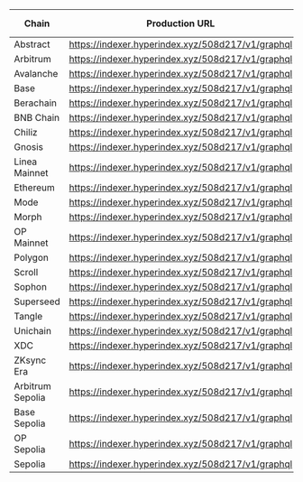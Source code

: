 | Chain            | Production URL                                    | Playground URL                                                                                                               | Explorer URL                                                |
| ---------------- | ------------------------------------------------- | ---------------------------------------------------------------------------------------------------------------------------- | ----------------------------------------------------------- |
| Abstract         | https://indexer.hyperindex.xyz/508d217/v1/graphql | [Playground](https://cloud.hasura.io/public/graphiql?endpoint=https%3A%2F%2Findexer.hyperindex.xyz%2F508d217%2Fv1%2Fgraphql) | [Explorer](https://envio.dev/app/sablier-labs/merkle-envio) |
| Arbitrum         | https://indexer.hyperindex.xyz/508d217/v1/graphql | [Playground](https://cloud.hasura.io/public/graphiql?endpoint=https%3A%2F%2Findexer.hyperindex.xyz%2F508d217%2Fv1%2Fgraphql) | [Explorer](https://envio.dev/app/sablier-labs/merkle-envio) |
| Avalanche        | https://indexer.hyperindex.xyz/508d217/v1/graphql | [Playground](https://cloud.hasura.io/public/graphiql?endpoint=https%3A%2F%2Findexer.hyperindex.xyz%2F508d217%2Fv1%2Fgraphql) | [Explorer](https://envio.dev/app/sablier-labs/merkle-envio) |
| Base             | https://indexer.hyperindex.xyz/508d217/v1/graphql | [Playground](https://cloud.hasura.io/public/graphiql?endpoint=https%3A%2F%2Findexer.hyperindex.xyz%2F508d217%2Fv1%2Fgraphql) | [Explorer](https://envio.dev/app/sablier-labs/merkle-envio) |
| Berachain        | https://indexer.hyperindex.xyz/508d217/v1/graphql | [Playground](https://cloud.hasura.io/public/graphiql?endpoint=https%3A%2F%2Findexer.hyperindex.xyz%2F508d217%2Fv1%2Fgraphql) | [Explorer](https://envio.dev/app/sablier-labs/merkle-envio) |
| BNB Chain        | https://indexer.hyperindex.xyz/508d217/v1/graphql | [Playground](https://cloud.hasura.io/public/graphiql?endpoint=https%3A%2F%2Findexer.hyperindex.xyz%2F508d217%2Fv1%2Fgraphql) | [Explorer](https://envio.dev/app/sablier-labs/merkle-envio) |
| Chiliz           | https://indexer.hyperindex.xyz/508d217/v1/graphql | [Playground](https://cloud.hasura.io/public/graphiql?endpoint=https%3A%2F%2Findexer.hyperindex.xyz%2F508d217%2Fv1%2Fgraphql) | [Explorer](https://envio.dev/app/sablier-labs/merkle-envio) |
| Gnosis           | https://indexer.hyperindex.xyz/508d217/v1/graphql | [Playground](https://cloud.hasura.io/public/graphiql?endpoint=https%3A%2F%2Findexer.hyperindex.xyz%2F508d217%2Fv1%2Fgraphql) | [Explorer](https://envio.dev/app/sablier-labs/merkle-envio) |
| Linea Mainnet    | https://indexer.hyperindex.xyz/508d217/v1/graphql | [Playground](https://cloud.hasura.io/public/graphiql?endpoint=https%3A%2F%2Findexer.hyperindex.xyz%2F508d217%2Fv1%2Fgraphql) | [Explorer](https://envio.dev/app/sablier-labs/merkle-envio) |
| Ethereum         | https://indexer.hyperindex.xyz/508d217/v1/graphql | [Playground](https://cloud.hasura.io/public/graphiql?endpoint=https%3A%2F%2Findexer.hyperindex.xyz%2F508d217%2Fv1%2Fgraphql) | [Explorer](https://envio.dev/app/sablier-labs/merkle-envio) |
| Mode             | https://indexer.hyperindex.xyz/508d217/v1/graphql | [Playground](https://cloud.hasura.io/public/graphiql?endpoint=https%3A%2F%2Findexer.hyperindex.xyz%2F508d217%2Fv1%2Fgraphql) | [Explorer](https://envio.dev/app/sablier-labs/merkle-envio) |
| Morph            | https://indexer.hyperindex.xyz/508d217/v1/graphql | [Playground](https://cloud.hasura.io/public/graphiql?endpoint=https%3A%2F%2Findexer.hyperindex.xyz%2F508d217%2Fv1%2Fgraphql) | [Explorer](https://envio.dev/app/sablier-labs/merkle-envio) |
| OP Mainnet       | https://indexer.hyperindex.xyz/508d217/v1/graphql | [Playground](https://cloud.hasura.io/public/graphiql?endpoint=https%3A%2F%2Findexer.hyperindex.xyz%2F508d217%2Fv1%2Fgraphql) | [Explorer](https://envio.dev/app/sablier-labs/merkle-envio) |
| Polygon          | https://indexer.hyperindex.xyz/508d217/v1/graphql | [Playground](https://cloud.hasura.io/public/graphiql?endpoint=https%3A%2F%2Findexer.hyperindex.xyz%2F508d217%2Fv1%2Fgraphql) | [Explorer](https://envio.dev/app/sablier-labs/merkle-envio) |
| Scroll           | https://indexer.hyperindex.xyz/508d217/v1/graphql | [Playground](https://cloud.hasura.io/public/graphiql?endpoint=https%3A%2F%2Findexer.hyperindex.xyz%2F508d217%2Fv1%2Fgraphql) | [Explorer](https://envio.dev/app/sablier-labs/merkle-envio) |
| Sophon           | https://indexer.hyperindex.xyz/508d217/v1/graphql | [Playground](https://cloud.hasura.io/public/graphiql?endpoint=https%3A%2F%2Findexer.hyperindex.xyz%2F508d217%2Fv1%2Fgraphql) | [Explorer](https://envio.dev/app/sablier-labs/merkle-envio) |
| Superseed        | https://indexer.hyperindex.xyz/508d217/v1/graphql | [Playground](https://cloud.hasura.io/public/graphiql?endpoint=https%3A%2F%2Findexer.hyperindex.xyz%2F508d217%2Fv1%2Fgraphql) | [Explorer](https://envio.dev/app/sablier-labs/merkle-envio) |
| Tangle           | https://indexer.hyperindex.xyz/508d217/v1/graphql | [Playground](https://cloud.hasura.io/public/graphiql?endpoint=https%3A%2F%2Findexer.hyperindex.xyz%2F508d217%2Fv1%2Fgraphql) | [Explorer](https://envio.dev/app/sablier-labs/merkle-envio) |
| Unichain         | https://indexer.hyperindex.xyz/508d217/v1/graphql | [Playground](https://cloud.hasura.io/public/graphiql?endpoint=https%3A%2F%2Findexer.hyperindex.xyz%2F508d217%2Fv1%2Fgraphql) | [Explorer](https://envio.dev/app/sablier-labs/merkle-envio) |
| XDC              | https://indexer.hyperindex.xyz/508d217/v1/graphql | [Playground](https://cloud.hasura.io/public/graphiql?endpoint=https%3A%2F%2Findexer.hyperindex.xyz%2F508d217%2Fv1%2Fgraphql) | [Explorer](https://envio.dev/app/sablier-labs/merkle-envio) |
| ZKsync Era       | https://indexer.hyperindex.xyz/508d217/v1/graphql | [Playground](https://cloud.hasura.io/public/graphiql?endpoint=https%3A%2F%2Findexer.hyperindex.xyz%2F508d217%2Fv1%2Fgraphql) | [Explorer](https://envio.dev/app/sablier-labs/merkle-envio) |
| Arbitrum Sepolia | https://indexer.hyperindex.xyz/508d217/v1/graphql | [Playground](https://cloud.hasura.io/public/graphiql?endpoint=https%3A%2F%2Findexer.hyperindex.xyz%2F508d217%2Fv1%2Fgraphql) | [Explorer](https://envio.dev/app/sablier-labs/merkle-envio) |
| Base Sepolia     | https://indexer.hyperindex.xyz/508d217/v1/graphql | [Playground](https://cloud.hasura.io/public/graphiql?endpoint=https%3A%2F%2Findexer.hyperindex.xyz%2F508d217%2Fv1%2Fgraphql) | [Explorer](https://envio.dev/app/sablier-labs/merkle-envio) |
| OP Sepolia       | https://indexer.hyperindex.xyz/508d217/v1/graphql | [Playground](https://cloud.hasura.io/public/graphiql?endpoint=https%3A%2F%2Findexer.hyperindex.xyz%2F508d217%2Fv1%2Fgraphql) | [Explorer](https://envio.dev/app/sablier-labs/merkle-envio) |
| Sepolia          | https://indexer.hyperindex.xyz/508d217/v1/graphql | [Playground](https://cloud.hasura.io/public/graphiql?endpoint=https%3A%2F%2Findexer.hyperindex.xyz%2F508d217%2Fv1%2Fgraphql) | [Explorer](https://envio.dev/app/sablier-labs/merkle-envio) |
